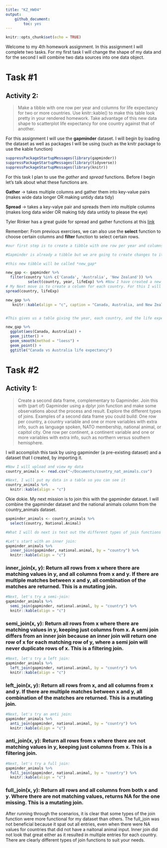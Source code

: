 ```yaml
---
title: "KZ_HW04"
output: 
    github_document:
        toc: yes
---
```


```r
knitr::opts_chunk$set(echo = TRUE)
```

Welcome to my 4th homework assignment. 
In this assignment I will complete two tasks. 
For my first task I will change the shape of my data and for the second I will combine two data sources into one data object.

# Task #1
## Activity 2: 
>
Make a tibble with one row per year and columns for life expectancy for two or more countries.
Use knitr::kable() to make this table look pretty in your rendered homework.
Take advantage of this new data shape to scatterplot life expectancy for one country against that of another.

For this assignment I will use the **gapminder** dataset. I will begin by loading the dataset as well as packages I will be using (such as the knitr package to use the kable function)

```r
suppressPackageStartupMessages(library(gapminder))
suppressPackageStartupMessages(library(tidyverse))
suppressPackageStartupMessages(library(knitr))
```

For this task I plan to use the *gather* and *spread* functions. Before I begin let's talk about what these functions are.

**Gather** -> takes multiple columns and gather them into key-value pairs (makes wide data longer OR making untidy data tidy)

**Spread** -> takes a key-valye pair and spreads them into multiple columns (makes long data wider OR making tidy data untidy to please the eye)

Tyler Rinker has a great guide for spread and gather functions at this [link](https://github.com/trinker/tidyr_in_a_nutshell/blob/master/README.md)

Remember: From previous exercises, we can also use the **select** function to choose certain columns and **filter** function to select certain rows.

```r
#our first step is to create a tibble with one row per year and columns for life expectancy for two or more countries.

#Gapminder is already a tibble but we are going to create changes to it so we will rename it as a new tibble

#this new tibble will be called *new_gap*

new_gap <- gapminder %>%
  filter(country %in% c('Canada', 'Australia', 'New Zealand')) %>%
          select(country, year, lifeExp) %>% #Now I have created a new tibble for New Zealand and Canada's life expectancy. 
# My Next move is to create a column for each country. For this I will use the *spread* function
spread(country, lifeExp) 

new_gap %>%
   knitr::kable(align = "c", caption = "Canada, Australia, and New Zealand's Life Expectancy Per Year")


#This gives us a table giving the year, each country, and the life expectancy for each country. Next I will make a scatterplot of life expectancy for Canada against New Zealand

new_gap %>% 
  ggplot(aes(Canada, Australia)) +
  geom_jitter() +
  geom_smooth(method = "loess") +
  geom_point() +
  ggtitle("Canada vs Australia life expectancy") 


```

# Task #2
## Activity 1: 
>Create a second data frame, complementary to Gapminder. Join this with (part of) Gapminder using a dplyr join function and make some observations about the process and result. Explore the different types of joins. Examples of a second data frame you could build:
  One row per country, a country variable and one or more variables with extra info, such as language spoken, NATO membership, national animal, or capitol city.
  One row per continent, a continent variable and one or more variables with extra info, such as northern versus southern hemisphere.

I will accomplish this task by using gapminder (a pre-existing dataset) and a dataset that I created, by importing it.


```r
#Now I will upload and view my data
country_animals <- read.csv("~/Documents/country_nat_animals.csv")

#Next, I will put my data in a table so you can see it 
country_animals %>%
  knitr::kable(align = "c")
```

Okie dokie. My next mission is to join this with the gapminder dataset. I will combine the gapminder dataset and the national animals column from the country_animals dataset. 

```r
gapminder_animals <- country_animals %>% 
  select(country, National.Animal)

#What I will do next is test out the different types of join functions

#Let's start with an inner join:
gapminder_animals %>%
  inner_join(gapminder, national.animal, by = "country") %>%
  knitr::kable(align = "c")
```
### inner_join(x, y): Return all rows from x where there are matching values in y, and all columns from x and y. If there are multiple matches between x and y, all combination of the matches are returned. This is a mutating join.

```r
#Next, let's try a semi-join:
gapminder_animals %>%
  semi_join(gapminder, national.animal, by = "country") %>%
  knitr::kable(align = "c")
```

### semi_join(x, y): Return all rows from x where there are matching values in y, keeping just columns from x. A semi join differs from an inner join because an inner join will return one row of x for each matching row of y, where a semi join will never duplicate rows of x. This is a filtering join.

```r
#Next, let's try a left join:
gapminder_animals %>%
  left_join(gapminder, national.animal, by = "country") %>%
  knitr::kable(align = "c")
```

### left_join(x, y): Return all rows from x, and all columns from x and y. If there are multiple matches between x and y, all combination of the matches are returned. This is a mutating join.

```r
#Next, let's try an anti join:
gapminder_animals %>%
  anti_join(gapminder, national.animal, by = "country") %>%
  knitr::kable(align = "c")
```

### anti_join(x, y): Return all rows from x where there are not matching values in y, keeping just columns from x. This is a filtering join.

```r
#Next, let's try a full join:
gapminder_animals %>%
  full_join(gapminder, national.animal, by = "country") %>%
  knitr::kable(align = "c")
```

### full_join(x, y): Return all rows and all columns from both x and y. Where there are not matching values, returns NA for the one missing. This is a mutating join.

After running through the scenarios, it is clear that some types of the join function were more functional for my dataset than others. The full_join was not beneficial because it spat out all entries, even when there were NA values for countries that did not have a naitonal animal input. Inner join did not look that great either as it resulted in multiple entries for each country. There are clearly different types of join functions to suit your needs. 